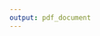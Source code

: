 ```yaml
---
output: pdf_document
---
```


\thispagestyle{empty}

\begin{centering}

\begin{figure}[h]
  \centering
    \includegraphics[width = 0.5\textwidth]{figures/title-page/Ghlaschu.pdf}
\end{figure}

\vspace{2 cm}

\Huge

{\bf Multimorbidity and Social Care: exploiting emerging administrative data sources in Scotland}

\vspace{1.5 cm}

\Large
David Alexander Gunn Henderson \\
MRes(Health Research), PGcert(Advanced Practice), BSc(Nursing)

\vspace{1.5 cm}

\normalsize
Submitted in partial fulfilment of the requirements of the degree of \\
Doctor of Philosophy (PhD)

\vspace{1.5 cm}

\normalsize
School of Social and Political Sciences \\
College of Social Sciences\\
University of Glasgow

September 2019

\end{centering}